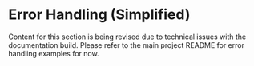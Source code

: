 # Error Handling (Simplified)

Content for this section is being revised due to technical issues with the documentation build. Please refer to the main project README for error handling examples for now.

